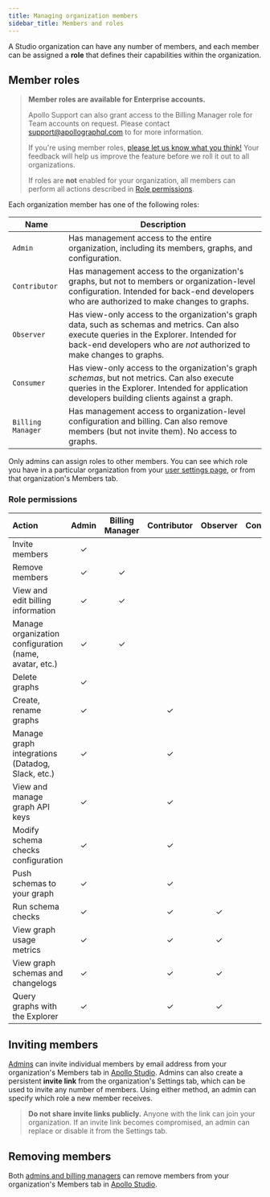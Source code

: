 ```yaml
---
title: Managing organization members
sidebar_title: Members and roles
---
```


A Studio organization can have any number of members, and each member can be assigned a **role** that defines their capabilities within the organization.

## Member roles

> **Member roles are available for Enterprise accounts.**
>
> Apollo Support can also grant access to the Billing Manager role for Team accounts on request. Please contact support@apollographql.com to for more information.
>
> If you're using member roles, [please let us know what you think!](https://docs.google.com/forms/d/10C4_ETX5Xb60RfnJjBC2xBVK9gjr6A644AYKA-27T-E/viewform) Your feedback will help us improve the feature before we roll it out to all organizations.
>
> If roles are **not** enabled for your organization, all members can perform all actions described in [Role permissions](#role-permissions).

Each organization member has one of the following roles:

| Name              | Description                                                                                                                                                                                                        |
| ----------------- | ------------------------------------------------------------------------------------------------------------------------------------------------------------------------------------------------------------------ |
| `Admin`           | Has management access to the entire organization, including its members, graphs, and configuration.                                                                                                                |
| `Contributor`     | Has management access to the organization's graphs, but not to members or organization-level configuration. Intended for back-end developers who are authorized to make changes to graphs.                         |
| `Observer`        | Has view-only access to the organization's graph data, such as schemas and metrics. Can also execute queries in the Explorer. Intended for back-end developers who are _not_ authorized to make changes to graphs. |
| `Consumer`        | Has view-only access to the organization's graph _schemas_, but not metrics. Can also execute queries in the Explorer. Intended for application developers building clients against a graph.                       |
| `Billing Manager` | Has management access to organization-level configuration and billing. Can also remove members (but not invite them). No access to graphs.                                                                         |

Only admins can assign roles to other members. You can see which role you have in a particular organization from your [user settings page](https://studio.apollographql.com/user-settings), or from that organization's Members tab.

### Role permissions

| Action                                                 | Admin | Billing Manager | Contributor | Observer | Consumer |
| :----------------------------------------------------- | :---: | :-------------: | :---------: | :------: | :------: |
| Invite members                                         |   ✓   |                 |             |          |          |
| Remove members                                         |   ✓   |        ✓        |             |          |          |
| View and edit billing information                      |   ✓   |        ✓        |             |          |          |
| Manage organization configuration (name, avatar, etc.) |   ✓   |        ✓        |             |          |          |
| Delete graphs                                          |   ✓   |                 |             |          |          |
| Create, rename graphs                                  |   ✓   |                 |      ✓      |          |          |
| Manage graph integrations (Datadog, Slack, etc.)       |   ✓   |                 |      ✓      |          |          |
| View and manage graph API keys                         |   ✓   |                 |      ✓      |          |          |
| Modify schema checks configuration                     |   ✓   |                 |      ✓      |          |          |
| Push schemas to your graph                             |   ✓   |                 |      ✓      |          |          |
| Run schema checks                                      |   ✓   |                 |      ✓      |    ✓     |          |
| View graph usage metrics                               |   ✓   |                 |      ✓      |    ✓     |          |
| View graph schemas and changelogs                      |   ✓   |                 |      ✓      |    ✓     |    ✓     |
| Query graphs with the Explorer                         |   ✓   |                 |      ✓      |    ✓     |    ✓     |

## Inviting members

[Admins](#member-roles-available-by-request) can invite individual members by email address from your organization's Members tab in [Apollo Studio](https://studio.apollographql.com). Admins can also create a persistent **invite link** from the organization's Settings tab, which can be used to invite any number of members. Using either method, an admin can specify which role a new member receives.

> **Do not share invite links publicly.** Anyone with the link can join your organization. If an invite link becomes compromised, an admin can replace or disable it from the Settings tab.

## Removing members

Both [admins and billing managers](#member-roles-available-by-request) can remove members from your organization's Members tab in [Apollo Studio](https://studio.apollographql.com).
